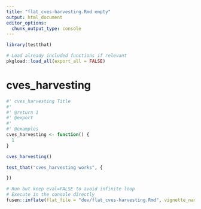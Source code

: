 ```yaml
---
title: "flat_cves-harvesting.Rmd empty"
output: html_document
editor_options: 
  chunk_output_type: console
---
```


```r
library(testthat)
```

```r
# Load already included functions if relevant
pkgload::load_all(export_all = FALSE)
```

# cves_harvesting

```r
#' cves_harvesting Title
#'
#' @return 1
#' @export
#'
#' @examples
cves_harvesting <- function() {
  1
}
```

```r
cves_harvesting()
```

```r
test_that("cves_harvesting works", {

})
```


```r
# Run but keep eval=FALSE to avoid infinite loop
# Execute in the console directly
fusen::inflate(flat_file = "dev/flat_cves-harvesting.Rmd", vignette_name = "Go further")
```

